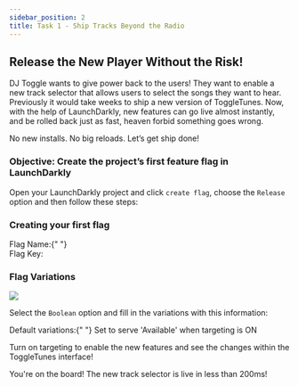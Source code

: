 ```yaml
---
sidebar_position: 2
title: Task 1 - Ship Tracks Beyond the Radio
---
```



## Release the New Player Without the Risk!


DJ Toggle wants to give power back to the users! They want to enable a new track selector that allows users to select the songs they want to hear. Previously it would take weeks to ship a new version of ToggleTunes. 
Now, with the help of LaunchDarkly, new features can go live almost instantly, and be rolled back just as fast, heaven forbid something goes wrong.  

No new installs. No big reloads. Let’s get ship done! 

### Objective: Create the project’s first feature flag in LaunchDarkly


Open your LaunchDarkly project and click `create flag`, choose the `Release` option and then follow these steps:


### Creating your first flag

<div className="flex items-center space-x-3">
  <span className="text-lg text-blue-500 font-bold">
    Flag Name:{" "}
  </span>
    <CopyField value="release-tracklist" client:load />
</div>
<div className="flex items-center space-x-3">
  <span className="text-lg text-blue-500 font-bold">Flag Key:</span>
  <CopyField value="release-tracklist" client:load />
</div>

### Flag Variations

<img src='/src/assets/img/releaseFlag.png' />

Select the `Boolean` option and fill in the variations with this information:

<div className="text-lg font-bold text-blue-500">
Default variations:{" "}
<span className="text-black dark:text-white font-normal">Set to serve 'Available' when targeting is ON</span>
</div>

Turn on targeting to enable the new features and see the changes within the ToggleTunes interface!

You're on the board! The new track selector is live in less than 200ms!